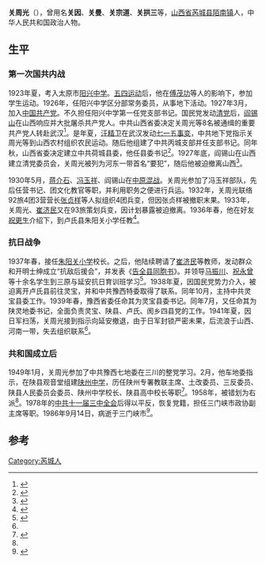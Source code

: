 {{Infobox_officeholder
| name = 关周光
| image name = 
| width = 150px
| now = 三门峡市政协副主席
| period =
| Sex = 男 
| party = {{CPC}}
| Native place =[[山西省|山西省]][[芮城县|芮城县]][[陌南镇|陌南镇]]
| date of birth = 1907年1月
| date of death = 1986年9月14日
| place of birth =[[山西省|山西省]][[芮城县|芮城县]][[陌南镇|陌南镇]]
| place of death = [[河南省|河南省]][[三门峡市|三门峡市]]
| educate =
| past = 
}}
'''关周光'''（{{bd|1907年|1月|1986年|9月14日}}），曾用名'''关因'''、'''关曼'''、'''关宗道'''、'''关拱三'''等，[[山西省|山西省]][[芮城县|芮城县]][[陌南镇|陌南镇]]人，中华人民共和国政治人物。

== 生平 ==
=== 第一次国共内战 ===
1923年夏，考入太原市[[阳兴中学|阳兴中学]]。[[五四运动|五四运动]]后，他在[[傅茂功|傅茂功]]等人的影响下，参加学生运动。1926年，任阳兴中学区分部常务委员，从事地下活动。1927年3月，加入[[中国共产党|中国共产党]]。不久担任阳兴中学第一任党支部书记。国民党发动[[清党|清党]]后，[[阎锡山|阎锡山]]在山西响应并大批屠杀共产党人。中共山西省委决定关周光等8名被通缉的重要共产党人转赴武汉<ref>{{cite book|author1=中共三门峡市委党史办公室编|title=三门峡党史人物|date=1995年11月|publisher=郑州：河南人民出版社|isbn=7-215-03848-3|pages=102|accessdate=2015-07-08}}</ref>。是年夏，[[汪精卫|汪精卫]]在武汉发动[[七一五事变|七一五事变]]，中共地下党指示关周光等到山西农村组织农民运动。随后他组建了中共丙城支部并任支部书记。同年秋，山西省委决定建立中共荷城县委，他任县委书记<ref>{{cite book|author1=中共山西省运城地委组织部|title=中国共产党山西省运城地区组织史资料 1926.春-1987.10|date=1992年6月|publisher=太原：山西人民出版社|isbn=7-203-02573-X|pages=25-26|accessdate=2015-07-08}}</ref>。1927年底，阎锡山在山西建立清党委员会，关周光被列为河东一带首名“要犯”，随后他被迫撤离山西<ref name=a>{{cite book|author1=三门峡市地方史志编纂委员会编|title=三门峡市志 第4册 第6卷 第7卷|date=1999年6月|publisher=郑州：中州古籍出版社|isbn=7-5348-1376-X|pages=447-448|accessdate=2015-07-08}}</ref>。

1930年5月，[[蒋介石|蒋介石]]、[[冯玉祥|冯玉祥]]、阎锡山在[[中原大戰|中原混战]]。关周光参加了冯玉祥部队，先后任营书记、团文化教官等职，并利用职务之便进行兵运。1932年，关周光联络92旅4团3营营长[[张贞样|张贞样]]等人拟组织4团兵变，但因张贞样被撤职末果。1933年，关周光、[[崔济民|崔济民]]又在93旅策划兵变，因计划暴露被迫撤离。1936年春，他在好友[[祝更生|祝更生]]介绍下，到卢氏县朱阳关小学任教<ref>{{cite book|editor=中国人民政治协商会议河南省三门峡市委员会，学习文史资料委员会编|title=三门峡名人 三门峡文史资料 第十五辑|date=2006年10月|pages=409|accessdate=2015-07-08}}</ref>。

=== 抗日战争 ===
1937年春，接任[[朱阳关小学|朱阳关小学]]校长。之后，他陆续聘请了[[崔济民|崔济民]]等教师，发动群众和开明士绅成立“抗敌后援会”，并发表《[[告全县同胞书|告全县同胞书]]》。并领导[[马振川|马振川]]、[[祝永曾|祝永曾]]等十余名学生到三原与延安抗日育训班学习<ref>{{cite book|author1=中国人民政治协商会议，河南省卢氏县委员会文史资料编纂委员会|title=卢氏文史资料 第7辑|date=2004年4月|pages=115|accessdate=2015-07-08}}</ref>。1938年夏，因国民党势力介入，被迫离开卢氏县前往灵宝，并和中共豫西特委取得了联系。同年10月，主持中共灵宝县委工作。1939年春，豫西省委任命其为灵宝县委书记。同年7月，又任命其为陕灵地委书记，全面负责灵宝、陕县、卢氏、阂乡四县党的工作。1941年夏，因日军扫荡，关周光接到指示向延安撤退，由于日军封锁严密未果，后流浪于山西、河南一带，失去组织联系<ref name=a />。

=== 共和国成立后 ===
1949年1月，关周光参加了中共豫西七地委在三川的整党学习。2月，他车地委指示，在陕县观音堂组建[[陕州中学|陕州中学]]，历任陕州专署教联主席、土改委员、三反委员、陕县人民委员会委员、陕州中学校长、陕县高中校长等职<ref>{{cite book|author1=王万旭主编|title=西侯圣火芮城人|date=2008年1月|publisher=北京：中国社会出版社|isbn=978-7-5087-2051-7|pages=111-112|accessdate=2015-07-08}}</ref>。1958年，被错划为右派<ref name=a />。1978年的[[中共十一届三中全会|中共十一届三中全会]]后得以平反，恢复党籍，担任三门峡市政协副主席等职。1986年9月14日，病逝于三门峡市<ref>{{cite book|author1=沈实勇主编；张登节，薛宗彬编辑|title=湖滨区志 上 初稿|date=1997年6月|publisher=三门峡市湖滨区党史方志办|pages=365|accessdate=2015-07-08}}</ref>。

==参考==
{{reflist}}

[[Category:芮城人|Category:芮城人]]
